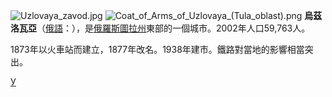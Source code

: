 {{Coord|53|59|N|38|10|E|display=title}}
[[File:Uzlovaya_zavod.jpg|thumb]]
[[File:Coat_of_Arms_of_Uzlovaya_(Tula_oblast).png|right]]
'''烏茲洛瓦亞'''（[[俄語|俄語]]：'''{{lang|ru|Узлова́я}}'''），是[[俄羅斯|俄羅斯]][[圖拉州|圖拉州]]東部的一個城市。2002年人口59,763人。

1873年以火車站而建立，1877年改名。1938年建市。鐵路對當地的影響相當突出。

{{commons|Category:Uzlovaya}}
{{圖拉州城市}}

[[Category:圖拉州城市|У]]